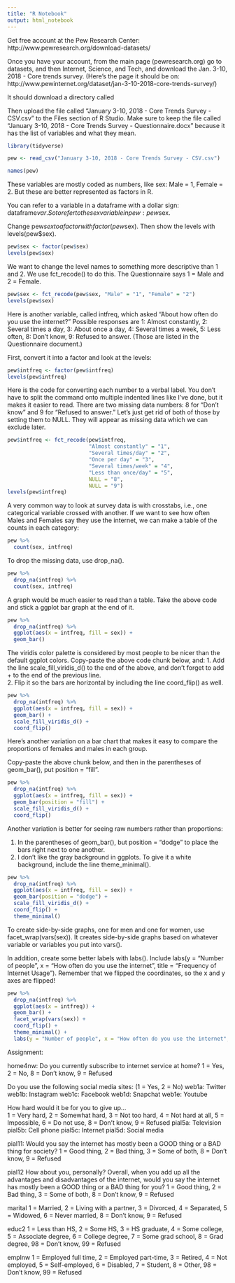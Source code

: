 ```yaml
---
title: "R Notebook"
output: html_notebook
---
```


Get free account at the Pew Research Center: http://www.pewresearch.org/download-datasets/

Once you have your account, from the main page (pewresearch.org) go to datasets, and then Internet, Science, and Tech, and download the  Jan. 3-10, 2018 - Core trends survey. (Here's the page it should be on: http://www.pewinternet.org/dataset/jan-3-10-2018-core-trends-survey/)

It should download a directory called 


Then upload the file called "January 3-10, 2018 - Core Trends Survey - CSV.csv" to the Files section of R Studio. Make sure to keep the file called "January 3-10, 2018 - Core Trends Survey - Questionnaire.docx" because it has the list of variables and what they mean.

```r
library(tidyverse)
```


```r
pew <- read_csv("January 3-10, 2018 - Core Trends Survey - CSV.csv")
```



```r
names(pew)
```


These variables are mostly coded as numbers, like sex: Male = 1, Female = 2. But these are better represented as factors in R.

You can refer to a variable in a dataframe with a dollar sign: dataframe$var. So to refer to the sex variable in pew: pew$sex.

Change pew$sex to a factor with factor(pew$sex). Then show the levels with levels(pew$sex).

```r
pew$sex <- factor(pew$sex)
levels(pew$sex)


```


We want to change the level names to something more descriptive than 1 and 2. We use fct_recode() to do this. The Questionnaire says 1 = Male and 2 = Female. 

```r
pew$sex <- fct_recode(pew$sex, "Male" = "1", "Female" = "2")
levels(pew$sex)
```



Here is another variable, called intfreq, which asked "About how often do you use the internet?" Possible responses are 1: Almost constantly, 2: Several times a day, 3: About once a day, 4: Several times a week, 5: Less often, 8: Don't know, 9: Refused to answer. (Those are listed in the Questionnaire document.)

First, convert it into a factor and look at the levels:

```r
pew$intfreq <- factor(pew$intfreq)
levels(pew$intfreq)
```

Here is the code for converting each number to a verbal label. You don't have to split the command onto multiple indented lines like I've done, but it makes it easier to read. There are two missing data numbers: 8 for "Don't know" and 9 for "Refused to answer." Let's just get rid of both of those by setting them to NULL. They will appear as missing data which we can exclude later.

```r
pew$intfreq <- fct_recode(pew$intfreq,
                          "Almost constantly" = "1",
                          "Several times/day" = "2",
                          "Once per day" = "3",
                          "Several times/week" = "4",
                          "Less than once/day" = "5",
                          NULL = "8",
                          NULL = "9")
levels(pew$intfreq)
```


A very common way to look at survey data is with crosstabs, i.e., one categorical variable crossed with another. If we want to see how often Males and Females say they use the internet, we can make a table of the counts in each category:

```r
pew %>% 
  count(sex, intfreq)
```

To drop the missing data, use drop_na().

```r
pew %>% 
  drop_na(intfreq) %>% 
  count(sex, intfreq)
```


A graph would be much easier to read than a table. Take the above code and stick a ggplot bar graph at the end of it.


```r
pew %>% 
  drop_na(intfreq) %>% 
  ggplot(aes(x = intfreq, fill = sex)) +
  geom_bar()
```

The viridis color palette is considered by most people to be nicer than the default ggplot colors. Copy-paste the above code chunk below, and:
1. Add the line scale_fill_viridis_d() to the end of the above, and don't forget to add + to the end of the previous line.  
2. Flip it so the bars are horizontal by including the line coord_flip() as well.


```r
pew %>% 
  drop_na(intfreq) %>% 
  ggplot(aes(x = intfreq, fill = sex)) +
  geom_bar() +
  scale_fill_viridis_d() +
  coord_flip()
```


Here's another variation on a bar chart that makes it easy to compare the proportions of females and males in each group. 

Copy-paste the above chunk below, and then in the parentheses of geom_bar(), put position = "fill". 

```r
pew %>% 
  drop_na(intfreq) %>% 
  ggplot(aes(x = intfreq, fill = sex)) +
  geom_bar(position = "fill") +
  scale_fill_viridis_d() +
  coord_flip()
```


Another variation is better for seeing raw numbers rather than proportions:

1. In the parentheses of geom_bar(), but position = "dodge" to place the bars right next to one another. 
2. I don't like the gray background in ggplots. To give it a white background, include the line theme_minimal().

```r
pew %>% 
  drop_na(intfreq) %>% 
  ggplot(aes(x = intfreq, fill = sex)) +
  geom_bar(position = "dodge") +
  scale_fill_viridis_d() +
  coord_flip() +
  theme_minimal()
```



To create side-by-side graphs, one for men and one for women, use facet_wrap(vars(sex)). It creates side-by-side graphs based on whatever variable or variables you put into vars().

In addition, create some better labels with labs(). Include labs(y = "Number of people", x = "How often do you use the internet", title = "Frequency of Internet Usage"). Remember that we flipped the coordinates, so the x and y axes are flipped!
```r
pew %>% 
  drop_na(intfreq) %>% 
  ggplot(aes(x = intfreq)) +
  geom_bar() +
  facet_wrap(vars(sex)) +
  coord_flip() +
  theme_minimal() +
  labs(y = "Number of people", x = "How often do you use the internet", title = "Frequency of Internet Usage")
```



Assignment: 

home4nw: Do you currently subscribe to internet service at home? 1 = Yes, 2 = No, 8 = Don't know, 9 = Refused

Do you use the following social media sites:   (1 = Yes, 2 = No)
web1a: Twitter
web1b: Instagram
web1c: Facebook
web1d: Snapchat
web1e: Youtube


How hard would it be for you to give up...  
1 = Very hard, 2 = Somewhat hard, 3 = Not too hard, 4 = Not hard at all, 5 = Impossible, 6 = Do not use, 8 = Don't know, 9 = Refused
pial5a: Television
pial5b: Cell phone
pial5c: Internet
pial5d: Social media


pial11:
Would you say the internet has mostly been a GOOD thing or a BAD thing for society?
1 = Good thing, 2 = Bad thing, 3 = Some of both, 8 = Don't know, 9 = Refused


pial12
How about you, personally? Overall, when you add up all the advantages and 	disadvantages of the internet, would you say the internet has mostly been a GOOD thing or a BAD thing for 	you? 
1 = Good thing, 2 = Bad thing, 3 = Some of both, 8 = Don't know, 9 = Refused


marital
1 = Married, 2 = Living with a partner, 3 = Divorced, 4 = Separated, 5 = Widowed, 6 = Never married, 8 = Don't know, 9 = Refused

educ2
1 = Less than HS, 2 = Some HS, 3 = HS graduate, 4 = Some college, 5 = Associate degree, 6 = College degree, 7 = Some grad school, 8 = Grad degree, 98 = Don't know, 99 = Refused

emplnw
1 = Employed full time, 2 = Employed part-time, 3 = Retired, 4 = Not employed, 5 = Self-employed, 6 = Disabled, 7 = Student, 8 = Other, 98 = Don't know, 99 = Refused